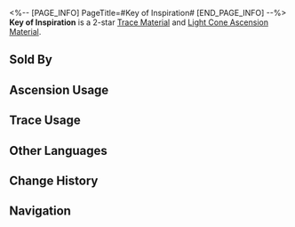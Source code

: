 <%-- [PAGE_INFO]
PageTitle=#Key of Inspiration#
[END_PAGE_INFO] --%>
{{Item Infobox
|id          = 110131
|image       = Item Key of Inspiration.png{{subst:void|<!--$UPLOAD:<<SpriteOutput/ItemFigures/110131.png>-<Item Key of Inspiration.png>-<Item Icons>>-->}}
|type        = Trace Material
|type2       = Light Cone Ascension Material
|invCategory = Upgrade Materials
|rarity      = 2
|effect      = 
|description = A mythical key that appears in the hands of the Meditative Scholars. Used to level up Traces slightly for {{Color|h|Erudition}} characters.
|source1     = [[Calyx (Rivet Town)]]
|source2     = [[Embers Exchange]]
|source3     = [[Omni-Synthesizer]] &mdash; Material Exchange
}}
{{Description|It can unlock inspirations hidden deep within the conscience.<br />To take hold of the key is to grasp at the darting embers of thought that lead to the forward path.<br /><br />''"Eureka!"''}}
'''Key of Inspiration''' is a 2-star [[Trace Material]] and [[Light Cone Ascension Material]].

==Sold By==
{{Shop Availability}}

==Ascension Usage==
{{Ascension Usage}}

==Trace Usage==
{{Trace Usage}}

==Other Languages==
{{Other Languages
|en   = Key of Inspiration
|zhs  = 灵感之钥
|zht  = 靈感之鑰
|ja   = 着想のカギ
|ko   = 영감의 열쇠
|es   = Llave de la inspiración
|fr   = Clé de l'inspiration
|ru   = Ключ к вдохновению
|th   = Key of Inspiration
|vi   = Chìa Khóa Linh Cảm
|de   = Schlüssel der Inspiration
|id   = Key of Inspiration
|pt   = Chave da Inspiração
}}

==Change History==
{{Change History|1.0}}

==Navigation==
{{Upgrade Material Navbox}}